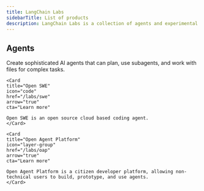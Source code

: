 ```yaml
---
title: LangChain Labs
sidebarTitle: List of products
description: LangChain Labs is a collection of agents and experimental AI products.
---
```


## Agents

<Columns cols={2}>
    <Card
    title="Deep Agents"
    icon="brain"
    href="/labs/deep-agents/overview"
    arrow="true"
    cta="Learn more"
>
    Create sophisticated AI agents that can plan, use subagents, and work with files for complex tasks.
    </Card>

    <Card
    title="Open SWE"
    icon="code"
    href="/labs/swe"
    arrow="true"
    cta="Learn more"
>
    Open SWE is an open source cloud based coding agent.
    </Card>

    <Card
    title="Open Agent Platform"
    icon="layer-group"
    href="/labs/oap"
    arrow="true"
    cta="Learn more"
>
    Open Agent Platform is a citizen developer platform, allowing non-technical users to build, prototype, and use agents.
    </Card>


</Columns>
